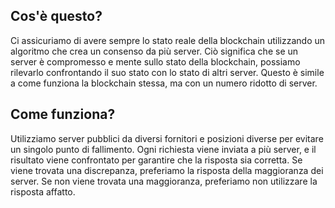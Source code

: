 ## Cos'è questo?

<div className="h-2"/>

Ci assicuriamo di avere sempre lo stato reale della blockchain utilizzando un algoritmo che crea un consenso da più server. Ciò significa che se un server è compromesso e mente sullo stato della blockchain, possiamo rilevarlo confrontando il suo stato con lo stato di altri server. Questo è simile a come funziona la blockchain stessa, ma con un numero ridotto di server.

<div className="h-4"/>

## Come funziona?

<div className="h-2"/>

Utilizziamo server pubblici da diversi fornitori e posizioni diverse per evitare un singolo punto di fallimento. Ogni richiesta viene inviata a più server, e il risultato viene confrontato per garantire che la risposta sia corretta. Se viene trovata una discrepanza, preferiamo la risposta della maggioranza dei server. Se non viene trovata una maggioranza, preferiamo non utilizzare la risposta affatto.

